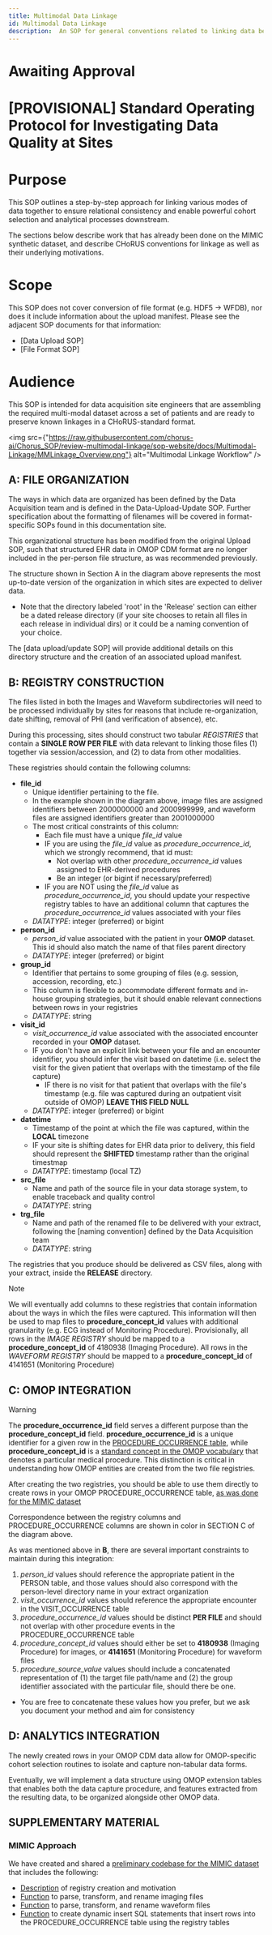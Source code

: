 ```yaml
---
title: Multimodal Data Linkage
id: Multimodal Data Linkage
description:  An SOP for general conventions related to linking data between modalities
---
```


# Awaiting Approval
# [PROVISIONAL] Standard Operating Protocol for Investigating Data Quality at Sites

# Purpose

This SOP outlines a step-by-step approach for linking various modes of data together to ensure relational consistency and enable powerful cohort selection and analytical processes downstream.

The sections below describe work that has already been done on the MIMIC synthetic dataset, and describe CHoRUS conventions for linkage as well as their underlying motivations.

# Scope

This SOP does not cover conversion of file format (e.g. HDF5 -> WFDB), nor does it include information about the upload manifest. Please see the adjacent SOP documents for that information:
- [Data Upload SOP]
- [File Format SOP]

# Audience

This SOP is intended for data acquisition site engineers that are assembling the required multi-modal dataset across a set of patients and are ready to preserve known linkages in a CHoRUS-standard format.

<img src={"https://raw.githubusercontent.com/chorus-ai/Chorus_SOP/review-multimodal-linkage/sop-website/docs/Multimodal-Linkage/MMLinkage_Overview.png"} alt="Multimodal Linkage Workflow" />


## A: FILE ORGANIZATION

The ways in which data are organized has been defined by the Data Acquisition team and is defined in the Data-Upload-Update SOP. Further specification about the formatting of filenames will be covered in format-specific SOPs found in this documentation site.

This organizational structure has been modified from the original Upload SOP, such that structured EHR data in OMOP CDM format are no longer included in the per-person file structure, as was recommended previously.

The structure shown in Section A in the diagram above represents the most up-to-date version of the organization in which sites are expected to deliver data.

* Note that the directory labeled 'root' in the 'Release' section can either be a dated release directory (if your site chooses to retain all files in each release in individual dirs) or it could be a naming convention of your choice.

The [data upload/update SOP] will provide additional details on this directory structure and the creation of an associated upload manifest.

## B: REGISTRY CONSTRUCTION

The files listed in both the Images and Waveform subdirectories will need to be processed individually by sites for reasons that include re-organization, date shifting, removal of PHI (and verification of absence), etc.

During this processing, sites should construct two tabular *REGISTRIES* that contain a **SINGLE ROW PER FILE** with data relevant to linking those files (1) together via session/accession, and (2) to data from other modalities.

These registries should contain the following columns:
- **file_id**
  - Unique identifier pertaining to the file.
  - In the example shown in the diagram above, image files are assigned identifiers between 2000000000 and 2000999999, and waveform files are assigned identifiers greater than 2001000000
  - The most critical constraints of this column:
    - Each file must have a unique *file_id* value
    - IF you are using the *file_id* value as *procedure_occurrence_id*, which we strongly recommend, that id must:
      - Not overlap with other *procedure_occurrence_id* values assigned to EHR-derived procedures
      - Be an integer (or bigint if necessary/preferred)
    - IF you are NOT using the *file_id* value as *procedure_occurrence_id*, you should update your respective registry tables to have an additional column that captures the *procedure_occurrence_id* values associated with your files
  - *DATATYPE*: integer (preferred) or bigint
- **person_id**
  - *person_id* value associated with the patient in your **OMOP** dataset. This id should also match the name of that files parent directory
  - *DATATYPE*: integer (preferred) or bigint
- **group_id**
  - Identifier that pertains to some grouping of files (e.g. session, accession, recording, etc.)
  - This column is flexible to accommodate different formats and in-house grouping strategies, but it should enable relevant connections between rows in your registries
  - *DATATYPE*: string
- **visit_id**
  - *visit_occurrence_id* value associated with the associated encounter recorded in your **OMOP** dataset.
  - IF you don't have an explicit link between your file and an encounter identifier, you should infer the visit based on datetime (i.e. select the visit for the given patient that overlaps with the timestamp of the file capture)
    - IF there is no visit for that patient that overlaps with the file's timestamp (e.g. file was captured during an outpatient visit outside of OMOP) **LEAVE THIS FIELD NULL**
  - *DATATYPE*: integer (preferred) or bigint
- **datetime**
  - Timestamp of the point at which the file was captured, within the **LOCAL** timezone
  - IF your site is shifting dates for EHR data prior to delivery, this field should represent the **SHIFTED** timestamp rather than the original timestmap
  - *DATATYPE*: timestamp (local TZ)
- **src_file**
  - Name and path of the source file in your data storage system, to enable traceback and quality control
  - *DATATYPE*: string
- **trg_file**
  - Name and path of the renamed file to be delivered with your extract, following the [naming convention] defined by the Data Acquisition team
  - *DATATYPE*: string

The registries that you produce should be delivered as CSV files, along with your extract, inside the **RELEASE** directory.

> [!NOTE]
> We will eventually add columns to these registries that contain information about the ways in which the files were captured.
> This information will then be used to map files to **procedure_concept_id** values with additional granularity (e.g. ECG instead of Monitoring Procedure).
> Provisionally, all rows in the *IMAGE REGISTRY* should be mapped to a **procedure_concept_id** of 4180938 (Imaging Procedure).
> All rows in the *WAVEFORM REGISTRY* should be mapped to a **procedure_concept_id** of 4141651 (Monitoring Procedure)

## C: OMOP INTEGRATION

> [!WARNING]
> The **procedure_occurrence_id** field serves a different purpose than the **procedure_concept_id** field.
> **procedure_occurrence_id** is a unique identifier for a given row in the [PROCEDURE_OCCURRENCE table](https://ohdsi.github.io/CommonDataModel/cdm54.html#procedure_occurrence), while
> **procedure_concept_id** is a [standard concept in the OMOP vocabulary](https://athena.ohdsi.org/search-terms/terms?standardConcept=Standard&page=1&pageSize=15&query=) that denotes a particular medical procedure.
> This distinction is critical in understanding how OMOP entities are created from the two file registries.

After creating the two registries, you should be able to use them directly to create rows in your OMOP PROCEDURE_OCCURRENCE table, [as was done for the MIMIC dataset](https://github.com/chorus-ai/MIMIC/blob/fcb9b22ef13424f04a65e612eaf2ffe1d72485ea/etl/src/etl/mimic.py#L416)

Correspondence between the registry columns and PROCEDURE_OCCURRENCE columns are shown in color in SECTION C of the diagram above.

As was mentioned above in **B**, there are several important constraints to maintain during this integration:
1. *person_id* values should reference the appropriate patient in the PERSON table, and those values should also correspond with the person-level directory name in your extract organization
2. *visit_occurrence_id* values should reference the appropriate encounter in the VISIT_OCCURRENCE table
3. *procedure_occurrence_id* values should be distinct **PER FILE** and should not overlap with other procedure events in the PROCEDURE_OCCURRENCE table
4. *procedure_concept_id* values should either be set to **4180938** (Imaging Procedure) for images, or **4141651** (Monitoring Procedure) for waveform files
5. *procedure_source_value* values should include a concatenated representation of (1) the target file path/name and (2) the group identifier associated with the particular file, should there be one.
  - You are free to concatenate these values how you prefer, but we ask you document your method and aim for consistency

## D: ANALYTICS INTEGRATION

The newly created rows in your OMOP CDM data allow for OMOP-specific cohort selection routines to isolate and capture non-tabular data forms.

Eventually, we will implement a data structure using OMOP extension tables that enables both the data capture procedure, and features extracted from the resulting data, to be organized alongside other OMOP data.

## SUPPLEMENTARY MATERIAL

### MIMIC Approach

We have created and shared a [preliminary codebase for the MIMIC dataset](https://github.com/chorus-ai/MIMIC/tree/main) that includes the following:
- [Description](https://github.com/chorus-ai/MIMIC/blob/main/README.md) of registry creation and motivation
- [Function](https://github.com/chorus-ai/MIMIC/blob/fcb9b22ef13424f04a65e612eaf2ffe1d72485ea/etl/src/etl/mimic.py#L233) to parse, transform, and rename imaging files
- [Function](https://github.com/chorus-ai/MIMIC/blob/fcb9b22ef13424f04a65e612eaf2ffe1d72485ea/etl/src/etl/mimic.py#L285) to parse, transform, and rename waveform files
- [Function](https://github.com/chorus-ai/MIMIC/blob/fcb9b22ef13424f04a65e612eaf2ffe1d72485ea/etl/src/etl/mimic.py#L390) to create dynamic insert SQL statements that insert rows into the PROCEDURE_OCCURRENCE table using the registry tables
